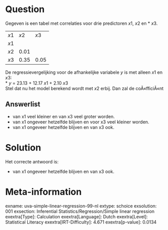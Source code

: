 Question
========

Gegeven is een tabel met correlaties voor drie predictoren *x*1, *x*2 en
* *x*3.

  ------ ------ ------
  *x*1   *x*2   *x*3
  *x*1          
  *x*2   0.01   
  *x*3   0.35   0.05
  ------ ------ ------

De regressievergelijking voor de afhankelijke variabele *y* is met
alleen *x*1 en *x*3:\
* *y* = 23.13 + 12.17 *x*1 + 2.10 *x*3\
Stel dat nu het model berekend wordt met *x*2 erbij. Dan zal de
coÃ«fficiÃ«nt

Answerlist
----------

* van x1 veel kleiner en van x3 veel groter worden.
* van x1 ongeveer hetzelfde blijven en voor x3 veel kleiner worden.
* van x1 ongeveer hetzelfde blijven en van x3 ook.

Solution
========

Het correcte antwoord is: 

* van x1 ongeveer hetzelfde blijven en van x3 ook.

Meta-information
================
exname: uva-simple-linear-regression-99-nl
extype: schoice
exsolution: 001
exsection: Inferential Statistics/Regression/Simple linear regression
exextra[Type]: Calculation
exextra[Language]: Dutch
exextra[Level]: Statistical Literacy
exextra[IRT-Difficulty]: 4.671
exextra[p-value]: 0.0134
